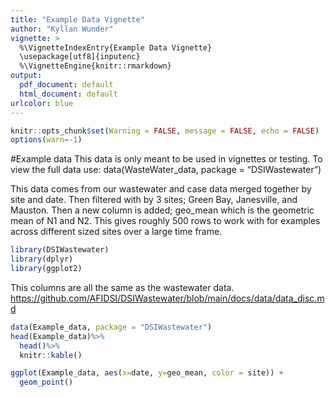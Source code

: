 ```yaml
---
title: "Example Data Vignette"
author: "Kyllan Wunder"
vignette: >
  %\VignetteIndexEntry{Example Data Vignette}
  \usepackage[utf8]{inputenc}
  %\VignetteEngine{knitr::rmarkdown}
output:
  pdf_document: default
  html_document: default
urlcolor: blue
---
```


```r
knitr::opts_chunk$set(Warning = FALSE, message = FALSE, echo = FALSE)
options(warn=-1)
```

#Example data
This data is only meant to be used in vignettes or testing. To view the full data use: data(WasteWater_data, package = "DSIWastewater")

This data comes from our wastewater and case data merged together by site and date. Then filtered with by 3 sites; Green Bay, Janesville, and Mauston. Then a new column is added; geo_mean which is the geometric mean of N1 and N2. This gives roughly 500 rows to work with for examples across different sized sites over a large time frame.

```r
library(DSIWastewater)
library(dplyr)
library(ggplot2)
```

This columns are all the same as the wastewater data. [https://github.com/AFIDSI/DSIWastewater/blob/main/docs/data/data_disc.md](https://github.com/AFIDSI/DSIWastewater/blob/main/docs/data/data_disc.md)

```r
data(Example_data, package = "DSIWastewater")
head(Example_data)%>%
  head()%>%
  knitr::kable()
```

```r
ggplot(Example_data, aes(x=date, y=geo_mean, color = site)) +
  geom_point()
```

